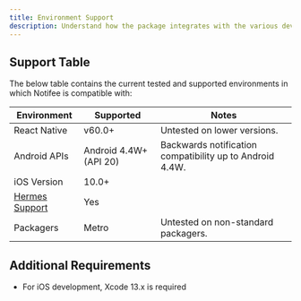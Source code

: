 ```yaml
---
title: Environment Support
description: Understand how the package integrates with the various development ecosystems.
---
```


## Support Table

The below table contains the current tested and supported environments in which Notifee is compatible with:

| Environment                                                           | Supported             | Notes                                                   |
| --------------------------------------------------------------------- | --------------------- | ------------------------------------------------------- |
| React Native                                                          | v60.0+                | Untested on lower versions.                             |
| Android APIs                                                          | Android 4.4W+ (API 20) | Backwards notification compatibility up to Android 4.4W. |
| iOS Version                                                           | 10.0+                 |                                                         |
| [Hermes Support](https://facebook.github.io/react-native/docs/hermes) | Yes                   |                                                         |
| Packagers                                                             | Metro                 | Untested on non-standard packagers.                     |

## Additional Requirements

- For iOS development, Xcode 13.x is required